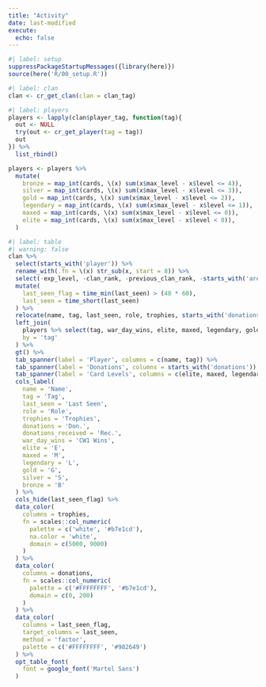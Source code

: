 ```yaml
---
title: "Activity"
date: last-modified
execute: 
  echo: false
---
```


```r
#| label: setup
suppressPackageStartupMessages({library(here)})
source(here('R/00_setup.R'))
```

```r
#| label: clan
clan <- cr_get_clan(clan = clan_tag) 
```

```r
#| label: players
players <- lapply(clan$player_tag, function(tag){
  out <- NULL
  try(out <- cr_get_player(tag = tag))
  out
}) %>% 
  list_rbind()

players <- players %>% 
  mutate(
    bronze = map_int(cards, \(x) sum(x$max_level - x$level <= 4)),
    silver = map_int(cards, \(x) sum(x$max_level - x$level <= 3)),
    gold = map_int(cards, \(x) sum(x$max_level - x$level <= 2)),
    legendary = map_int(cards, \(x) sum(x$max_level - x$level <= 1)),
    maxed = map_int(cards, \(x) sum(x$max_level - x$level <= 0)),
    elite = map_int(cards, \(x) sum(x$max_level - x$level < 0)),
  )
```

```r
#| label: table
#| warning: false
clan %>% 
  select(starts_with('player')) %>%
  rename_with(.fn = \(x) str_sub(x, start = 8)) %>% 
  select(-exp_level, -clan_rank, -previous_clan_rank, -starts_with('arena'), -clan_chest_points) %>% 
  mutate(
    last_seen_flag = time_min(last_seen) > (48 * 60),
    last_seen = time_short(last_seen)
  ) %>% 
  relocate(name, tag, last_seen, role, trophies, starts_with('donations')) %>% 
  left_join(
    players %>% select(tag, war_day_wins, elite, maxed, legendary, gold, silver, bronze),
    by = 'tag'
  ) %>% 
  gt() %>% 
  tab_spanner(label = 'Player', columns = c(name, tag)) %>% 
  tab_spanner(label = 'Donations', columns = starts_with('donations')) %>% 
  tab_spanner(label = 'Card Levels', columns = c(elite, maxed, legendary, gold, silver, bronze)) %>% 
  cols_label(
    name = 'Name',
    tag = 'Tag',
    last_seen = 'Last Seen',
    role = 'Role',
    trophies = 'Trophies',
    donations = 'Don.',
    donations_received = 'Rec.',
    war_day_wins = 'CW1 Wins',
    elite = 'E',
    maxed = 'M',
    legendary = 'L',
    gold = 'G',
    silver = 'S',
    bronze = 'B'
  ) %>% 
  cols_hide(last_seen_flag) %>% 
  data_color(
    columns = trophies,
    fn = scales::col_numeric(
      palette = c('white', '#b7e1cd'),
      na.color = 'white',
      domain = c(5000, 9000)
    )
  ) %>% 
  data_color(
    columns = donations,
    fn = scales::col_numeric(
      palette = c('#FFFFFFFF', '#b7e1cd'),
      domain = c(0, 200)
    )
  ) %>% 
  data_color(
    columns = last_seen_flag,
    target_columns = last_seen,
    method = 'factor',
    palette = c('#FFFFFFFF', '#982649')
  ) %>% 
  opt_table_font(
    font = google_font('Martel Sans')
  )

```


